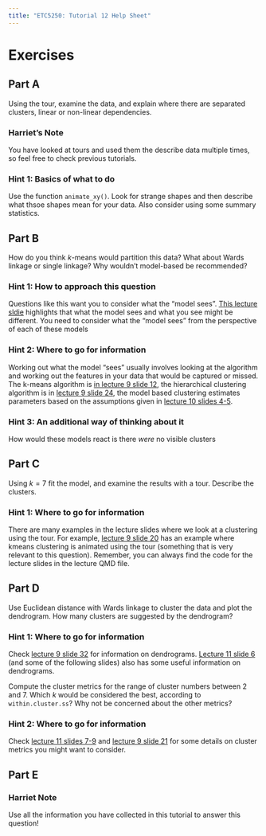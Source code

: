 ```yaml
---
title: "ETC5250: Tutorial 12 Help Sheet"
---
```


# Exercises
## Part A
Using the tour, examine the data, and explain where there are separated clusters, linear or non-linear dependencies. 

::: {.callout-note}
### Harriet's Note
You have looked at tours and used them the describe data multiple times, so feel free to check previous tutorials.
:::

::: {.callout-tip collapse="true"}
### Hint 1: Basics of what to do
Use the function `animate_xy()`. Look for strange shapes and then describe what thsoe shapes mean for your data. Also consider using some summary statistics.
:::

## Part B
How do you think $k$-means would partition this data? What about Wards linkage or single linkage? Why wouldn't model-based be recommended?

::: {.callout-tip collapse="true"}
### Hint 1: How to approach this question
Questions like this want you to consider what the "model sees". [This lecture sldie](https://iml.numbat.space/week9/slides.html#/cluster-these) highlights that what the model sees and what you see might be different. You need to consider what the "model sees" from the perspective of each of these models
:::

::: {.callout-tip collapse="true"}
### Hint 2: Where to go for information
Working out what the model "sees" usually involves looking at the algorithm and working out the features in your data that would be captured or missed. The k-means algorithm is [in lecture 9 slide 12](https://iml.numbat.space/week9/slides.html#/k-means-clustering---algorithm-18), the hierarchical clustering algorithm is in [lecture 9 slide 24](https://iml.numbat.space/week9/slides.html#/hierarchical-clustering-14), the model based clustering estimates parameters based on the assumptions given in [lecture 10 slides 4-5](https://iml.numbat.space/week10/slides.html#/overview-1).
:::

::: {.callout-tip collapse="true"}
### Hint 3: An additional way of thinking about it
How would these models react is there *were* no visible clusters
:::

## Part C
Using $k=7$ fit the model, and examine the results with a tour.  Describe the clusters.

::: {.callout-tip collapse="true"}
### Hint 1: Where to go for information
There are many examples in the lecture slides where we look at a clustering using the tour. For example, [lecture 9 slide 20](https://iml.numbat.space/week9/slides.html#/example-penguins) has an example where kmeans clustering is animated using the tour (something that is very relevant to this question). Remember, you can always find the code for the lecture slides in the lecture QMD file.
:::

## Part D
Use Euclidean distance with Wards linkage to cluster the data and plot the dendrogram. How many clusters are suggested by the dendrogram?

::: {.callout-tip collapse="true"}
### Hint 1: Where to go for information
Check [lecture 9 slide 32](https://iml.numbat.space/week9/slides.html#/dendrogram) for information on dendrograms. [Lecture 11 slide 6](https://iml.numbat.space/week11/slides.html#/confusion-tables-comparing-results-33) (and some of the following slides) also has some useful information on dendrograms.
:::

Compute the cluster metrics for the range of cluster numbers between 2 and 7. Which $k$ would be considered the best, according to `within.cluster.ss`? Why not be concerned about the other metrics?

::: {.callout-tip collapse="true"}
### Hint 2: Where to go for information
Check [lecture 11 slides 7-9](https://iml.numbat.space/week11/slides.html#/cluster-metrics-12) and [lecture 9 slide 21](https://iml.numbat.space/week9/slides.html#/choosing-k-with-cluster-statistics-12) for some details on cluster metrics you might want to consider. 
:::

## Part E


::: {.callout-note}
### Harriet Note
Use all the information you have collected in this tutorial to answer this question!
:::
